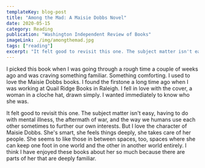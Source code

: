 ```yaml
---
templateKey: blog-post
title: "Among the Mad: A Maisie Dobbs Novel"
date: 2020-05-15
category: Reading
publication: "Washington Independent Review of Books"
imageLink: ./img/amongthemad.jpg
tags: ["reading"]
excerpt: "It felt good to revisit this one. The subject matter isn't easy, having to do with mental illness, the aftermath of war, and the way we humans use each other sometimes to further our own interests. But I love the character of Maisie Dobbs."
---
```


<PostBookImage
  imageLink='./img/amongthemad.jpg'
  bookLink='https://bookshop.org/books/among-the-mad/9780312429256'
  title='Among the Mad: A Maisie Dobbs Novel'
/>

I picked this book when I was going through a rough time a couple of weeks ago and was craving something familiar. Something comforting. I used to love the Maisie Dobbs books. I found the firstone a long time ago when I was working at Quail Ridge Books in Raleigh. I fell in love with the cover, a woman in a cloche hat, drawn simply. I wanted immediately to know who she was.

It felt good to revisit this one. The subject matter isn't easy, having to do with mental illness, the aftermath of war, and the way we humans use each other sometimes to further our own interests. But I love the character of Maisie Dobbs. She's smart, she feels things deeply, she takes care of her people. She seems to like those in between spaces, too, spaces where she can keep one foot in one world and the other in another world entirely. I think I have enjoyed these books about her so much because there are parts of her that are deeply familiar.